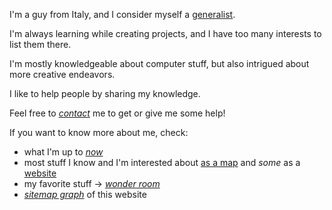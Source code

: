 I'm a guy from Italy, and I consider myself a [generalist](https://en.wikipedia.org/wiki/Generalist). 

I'm always learning while creating projects, and I have too many interests to list them there. 

I'm mostly knowledgeable about computer stuff, but also intrigued about more creative endeavors.

I like to help people by sharing my knowledge.

Feel free to [*contact*](/contact) me to get or give me some help!

If you want to know more about me, check: 
- what I'm up to [*now*](/now)
- most stuff I know and I'm interested about [as a map](https://edongarden.netlify.app/PublicNotes/vault-map) and *some* as a [website](/interests)
- my favorite stuff -> [*wonder room*](/wonder-room)
- [*sitemap graph*](/sitemap-graph) of this website